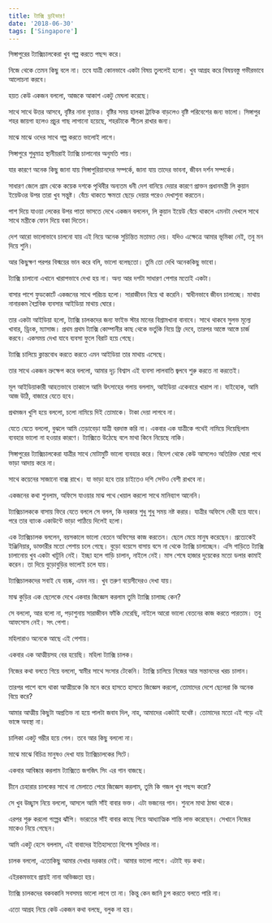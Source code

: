 ```yaml
---
title: ট্যাক্সি ড্রাইভার!
date: '2018-06-30'
tags: ['Singapore']
---
```


সিঙ্গাপুরের ট্যাক্সিচালকেরা খুব গল্প করতে পছন্দ করে।

 

নিজে থেকে তেমন কিছু বলে না। তবে যাত্রী কোনভাবে একটা বিষয় তুললেই হলো। খুব আগ্রহ করে বিষয়বস্তু গভীরভাবে আলোচনা করবে।

 

হয়ত কেউ একজন বললো, আজকে আকাশ একটু মেঘলা করেছে।

 

সাথে সাথে উত্তর আসবে, বৃষ্টির নানা বৃত্তান্ত। বৃষ্টির সময় হালকা ট্রাফিক বাড়লেও বৃষ্টি পরিবেশের জন্য ভালো। সিঙ্গাপুর শহর জায়গা হলেও প্রচুর গাছ লাগানো হয়েছে, শহরটাকে শীতল রাখার জন্য।

 

মাঝে মাঝে ওদের সাথে গল্প করতে ভালোই লাগে।

 

সিঙ্গাপুরে শুধুমাত্র স্থানীয়রাই ট্যাক্সি চালানোর অনুমতি পায়।

 

যার কারণে অনেক কিছু জানা যায় সিঙ্গাপুরিয়ানদের সম্পর্কে, জানা যায় তাদের ভাবনা, জীবন দর্শন সম্পর্কে।

 

সাধারণ জেলে গ্রাম থেকে কয়েক দশকে পৃথিবীর অন্যতম ধনী দেশ বানিয়ে দেয়ার কারণে প্রাক্তন প্রধানমন্ত্রী লি কুয়ান ইয়েউওর উপর তারা খুব সন্তুষ্ট। বেঁচে থাকতে ক্ষমতা ছেড়ে দেয়ার পরেও দেখাশুনা করতেন।

 

পাশ দিয়ে যাওয়া লেকের উপর পাতা ভাসতে দেখে একজন বললেন, লি কুয়ান ইয়েউ বেঁচে থাকলে এমনটা দেখলে সাথে সাথে মন্ত্রীকে ফোন দিয়ে বকা দিতেন।

 

দেশ আরো ভালোভাবে চালনো যায় এই নিয়ে অনেক সুচিন্তিত মতামত দেয়। যদিও এক্ষেত্রে আমার ভূমিকা নেই, তবু মন দিয়ে শুনি।

 

আর কিছুক্ষণ পরপর বিস্ময়ের ভান করে বলি, ভালো বলেছতো। তুমি তো দেখি অনেককিছু ভাবো।

 

ট্যাক্সি চালানো এখানে খারাপভাবে দেখা হয় না। অন্য আর দশটা সাধারণ পেশার মতোই একটা।

 

বাসার পাশে ফুডকোর্টে একজনের সাথে পরিচয় হলো। সারাজীবন বিয়ে থা করেনি। স্বাধীনভাবে জীবন চালাচ্ছে। মাথায় নানারকম বৈপ্লবিক ব্যবসার আইডিয়া মাথায় ঘোরে।

 

তার একটা আইডিয়া হলো, ট্যাক্সি চালকদের জন্য ফাইভ স্টার মানের বিশ্রামখানা বানাবে। সাথে থাকবে সুলভ মূল্যে খাবার, ড্রিংক, ম্যাসাজ। প্রথম প্রথম ট্যাক্সি কোম্পানীর কাছ থেকে ভর্তুকি নিয়ে ফ্রি দেবে, তারপর আস্তে আস্তে চার্জ করবে। একসময় দেখা যাবে ব্যবসা ফুলে বিরাট হয়ে গেছে।

 

ট্যাক্সি চালিয়ে ক্লান্তবোধ করতে করতে এমন আইডিয়া তার মাথায় এসেছে।

 

তার সাথে একজন ভ্রুক্ষেপ করে বললো, আমার দৃঢ় বিশ্বাস এই ব্যবসা লালবাতি জ্বলবে শুরু করতে না করতেই।

 

মূল আইডিয়াকারী আহতভাবে তাকালে আমি উৎসাহের গলায় বললাম, আইডিয়া একেবারে খারাপ না। যাইহোক, আমি আজ উঠি, বাজারে যেতে হবে।

 

প্রথমজন খুশি হয়ে বললো, চলো নামিয়ে দিই তোমাকে। টাকা দেয়া লাগবে না।

 

যেতে যেতে বললো, বুঝলে আমি তেড়াবেড়া যাত্রী বরদাস্ত করি না। একবার এক যাত্রীকে পথেই নামিয়ে দিয়েছিলাম ব্যবহার ভালো না হওয়ার কারণে। ট্যাক্সিতে উঠেছে বলে মাথা কিনে নিয়েছে নাকি।

 

সিঙ্গাপুরের ট্যাক্সিচালকেরা যাত্রীর সাথে মোটামুটি ভালো ব্যবহার করে। বিদেশ থেকে কেউ আসলেও অতিরিক্ত ঘোরা পথে ভাড়া আদায় করে না।

 

সাথে কয়েনের সাজানো বাক্স রাখে। যা ভাড়া হবে তার চাইতেও দশি সেন্টও বেশী রাখবে না।

 

একজনের কথা শুনলাম, অফিসে যাওয়ার মাঝ পথে খেয়াল করলো সাথে মানিব্যাগ আনেনি।

 

ট্যাক্সিচালককে বাসায় ফিরে যেতে বললে সে বলল, কি দরকার শুধু শুধু সময় নষ্ট করার। যাত্রীর অফিসে দেরী হয়ে যাবে। পরে তার ব্যাংক একাউন্টে ভাড়া পাঠিয়ে দিলেই হলো।

 

এক ট্যাক্সিচালক বললেন, বয়সকালে ভালো বেতনে অফিসের কাজ করতেন। ছেলে মেয়ে মানুষ করেছেন। প্রত্যেকেই ইঞ্জিনিয়ার, ডাক্তারীর মতো পেশায় চলে গেছে। বুড়ো বয়েসে বাসায় বসে না থেকে ট্যাক্সি চালাচ্ছেন। এসি গাড়িতে ট্যাক্সি চালানোয় খুব একটা খাটুনি নেই। ইচ্ছা হলে গাড়ি চালান, নাইলে নেই। মাস শেষে হাজার দুয়েকের মতো ডলার কামাই করেন। তা দিয়ে বুড়োবুড়ির ভালোই চলে যায়।

 

ট্যাক্সিচালকদের সবাই যে বয়ষ্ক, এমন নয়। খুব তরুণ বয়েসীদেরও দেখা যায়।

 

মাঝ কুড়ির এক ছেলেকে দেখে একবার জিজ্ঞেস করলাম তুমি ট্যাক্সি চালাচ্ছ কেন?

 

সে বললো, আর বলো না, পড়াশুনায় সারাজীবন ফাঁকি মেরেছি, নাইলে আরো ভালো বেতনের কাজ করতে পারতাম। তবু আফসোস নেই। সৎ পেশা।

 

মহিলারাও অনেকে আছে এই পেশায়।

 

একবার এক আত্মীয়সহ বের হয়েছি। মহিলা ট্যাক্সি চালক।

 

নিজের কথা বলতে গিয়ে বললো, স্বামীর সাথে সংসার টেকেনি। ট্যাক্সি চালিয়ে নিজের আর সন্তানদের খরচ চালান।

 

তারপর পাশে বসে থাকা আত্মীয়কে কি মনে করে হাসতে হাসতে জিজ্ঞেস করলো, তোমাদের দেশে ছেলেরা কি অনেক বিয়ে করে?

 

আমার আত্মীয় কিছুটা অপ্রতিভ না হয়ে পালটা জবাব দিল, নাহ, আমাদের একটাই যথেষ্ট। তোমাদের মতো এই গড়ে এই ভাঙ্গে অবস্থা না।

 

চালিকা একটু গম্ভীর হয়ে গেল। তবে আর কিছু বললো না।

 

মাঝে মাঝে বিচিত্র মানুষও দেখা যায় ট্যাক্সিচালকের সিটে।

 

একবার আবিষ্কার করলাম ট্যাক্সিতে জগজিৎ সিং এর গান বাজছে।

 

চীনে চেহারার চালকের সাথে না মেলাতে পেরে জিজ্ঞেস করলাম, তুমি কি গজল খুব পছন্দ করো?

 

সে খুব উচ্ছ্বাস নিয়ে বললো, আসলে আমি সাঁই বাবার ভক্ত। এটা ভজনের গান। শুনলে মাথা ঠান্ডা থাকে।

 

এরপর শুরু করলো গল্পের ঝাঁপি। ভারতের সাঁই বাবার কাছে গিয়ে আধ্যাত্মিক শান্তি লাভ করেছেন। সেখানে নিজের মাকেও নিয়ে গেছেন।

 

আমি একটু হেসে বললাম, এই বাবাদের ইতিহাসতো বিশেষ সুবিধার না।

 

চালক বললো, এতোকিছু আমার দেখার দরকার নেই। আমার ভালো লাগে। এটাই বড় কথা।

 

এইরকমভাবে প্রায়ই নানা অভিজ্ঞতা হয়।

 

ট্যাক্সি চালকদের বকবকানি সবসময় ভালো লাগে তা না। কিন্তু কেন জানি চুপ করতে বলতে পারি না।

 

এতো আগ্রহ নিয়ে কেউ একজন কথা বলছে, বলুক না হয়।
